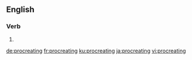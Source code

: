 ==English==

===Verb===
{{head|en|present participle}}

# {{present participle of|procreate|lang=en|nocat=1}}

[[de:procreating]]
[[fr:procreating]]
[[ku:procreating]]
[[ja:procreating]]
[[vi:procreating]]